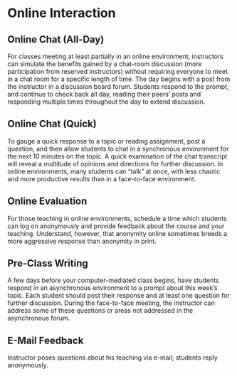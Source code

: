 # Online Interaction

## Online Chat (All-Day)

For classes meeting at least partially in an online environment, instructors can simulate the benefits gained by a chat-room discussion (more participation from reserved instructors) without requiring everyone to meet in a chat room for a specific length of time. The day begins with a post from the instructor in a discussion board forum. Students respond to the prompt, and continue to check back all day, reading their peers’ posts and responding multiple times throughout the day to extend discussion.

## Online Chat (Quick)

To gauge a quick response to a topic or reading assignment, post a question, and then allow students to chat in a synchronous environment for the next 10 minutes on the topic. A quick examination of the chat transcript will reveal a multitude of opinions and directions for further discussion. In online environments, many students can “talk” at once, with less chaotic and more productive results than in a face-to-face environment.

## Online Evaluation

For those teaching in online environments, schedule a time which students can log on anonymously and provide feedback about the course and your teaching. Understand, however, that anonymity online sometimes breeds a more aggressive response than anonymity in print.

## Pre-Class Writing

A few days before your computer-mediated class begins, have students respond in an asynchronous environment to a prompt about this week’s topic. Each student should post their response and at least one question for further discussion. During the face-to-face meeting, the instructor can address some of these questions or areas not addressed in the asynchronous forum.

## E-Mail Feedback

Instructor poses questions about his teaching via e-mail; students reply anonymously.